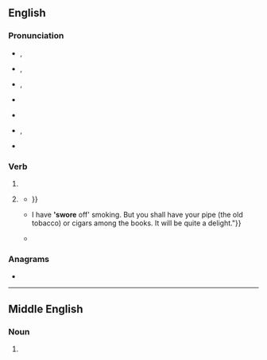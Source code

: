 ==English==

===Pronunciation===
* {{a|GenAm}} {{enPR|swôr}}, {{IPA|en|/swɔɹ/}}
* {{a|RP}} {{enPR|swô}}, {{IPA|en|/swɔː/}}
* {{a|rhotic|horse-hoarse}} {{enPR|swōr}}, {{IPA|en|/swo(ː)ɹ/}}
* {{a|nonrhotic|horse-hoarse}} {{IPA|en|/swoə/}}
* {{audio|en|En-us-swore.ogg|Audio (US)}}
* {{a|nonstandard but traditional|several locations}} {{enPR|swo͝or}}, {{IPA|en|/swʊɹ/|/swʊə/}}
* {{rhymes|en|ɔː(ɹ)}}

===Verb===
{{head|en|verb form}}

# {{en-simple past of|swear}}
# {{lb|en|dialectal|or|colloquial}} {{past participle of|en|swear|nocat=1}}
#* {{RQ:Butler Hudibras|part=2|canto=II|page=133|passage=If that were all, for some have '''''swore''''' / As false as they, if th' did no more{{...}}}}
#* {{quote-book|en|year=1990|origyear=1875|quotee=Anthony Trollope|title=The Chronicler of Barsetshire: A Life of Anthony Trollope|author=R. H. Super|page=337|url=https://books.google.co.nz/books?id=KysOhYFtAEcC|passage="{{...}}I have ''''swore''' off' smoking. But you shall have your pipe (the old tobacco) or cigars among the books. It will be quite a delight."}}
#* {{quote-book|en|date=14 January 2014|author=Roberta Rogow|title=The Problem of the Surly Servant|page=109|url=https://books.google.co.nz/books?id=AazQBQAAQBAJ|isbn=9789049986803|passage=“Were it not for the fancy French and Latin in it, I'd have '''swore''' it was the sort of thing I do not print as a rule, but being as how the order was from one of the members upstairs...”}}

===Anagrams===
* {{anagrams|en|a=eorsw|Rowse|WOREs|owers|owres|resow|serow|sower|sowre|worse}}

----

==Middle English==

===Noun===
{{head|enm|noun}}

# {{alt form|enm|sware}}